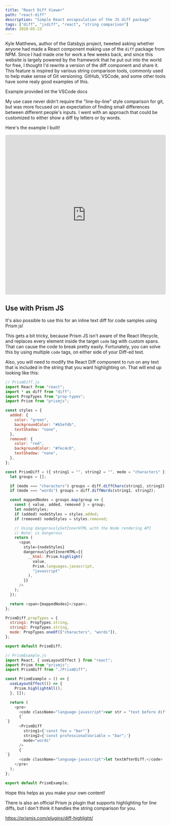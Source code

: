 ```yaml
---
title: "React Diff Viewer"
path: "react-diff"
description: "Simple React encapsulation of the JS diff package"
tags: ["diff", "jsdiff", "react", "string comparison"]
date: 2020-05-23
---
```



Kyle Matthews, author of the Gatsbyjs project, tweeted asking whether anyone had made a React component making use of the `diff` package from NPM. Since I had made one for work a few weeks back, and since this website is largely powered by the framework that he put out into the world for free, I thought I'd rewrite a version of the diff component and share it.
This feature is inspired by various string comparison tools, commonly used to help make sense of Git versioning. GitHub, VSCode, and some other tools have some realy good examples of this.

<BlogImage src={vcImg} alt="example diff of a VSCode editor">
  Example provided int the VSCode docs
</BlogImage>

My use case never didn't require the "line-by-line" style comparison for git, but was more focused on an expectation of finding small differences between different people's inputs. I went with an approach that could be customized to either show a diff by letters or by words.

Here's the example I built!

<iframe
  src="https://codesandbox.io/embed/react-jsdiff-l4ydo?fontsize=14&hidenavigation=1&theme=dark"
  style="width:100%; height:500px; border:0; border-radius: 4px; overflow:hidden;"
  title="React JSDiff"
  allow="accelerometer; ambient-light-sensor; camera; encrypted-media; geolocation; gyroscope; hid; microphone; midi; payment; usb; vr; xr-spatial-tracking"
  sandbox="allow-forms allow-modals allow-popups allow-presentation allow-same-origin allow-scripts"
></iframe>
<h2 id="prismjs">Use with Prism JS</h2>

It's also possible to use this for an inline text diff for code samples using Prism js!

<PrismExample />

This gets a bit tricky, because Prism JS isn't aware of the React lifecycle, and replaces every element inside the target `code` tag with custom spans. That can cause the code to break pretty easily. Fortunately, you can solve this by using multiple `code` tags, on either side of your Diff-ed text.

Also, you will need to modify the React Diff component to run on any text that is included in the string that you want highlighting on. That will end up looking like this:

```js
// PrismDiff.js
import React from "react";
import * as diff from "diff";
import PropTypes from "prop-types";
import Prism from "prismjs";

const styles = {
  added: {
    color: "green",
    backgroundColor: "#b5efdb",
    textShadow: "none",
  },
  removed: {
    color: "red",
    backgroundColor: "#fec4c0",
    textShadow: "none",
  },
};

const PrismDiff = ({ string1 = "", string2 = "", mode = "characters" }) => {
  let groups = [];

  if (mode === "characters") groups = diff.diffChars(string1, string2);
  if (mode === "words") groups = diff.diffWords(string1, string2);

  const mappedNodes = groups.map(group => {
    const { value, added, removed } = group;
    let nodeStyles;
    if (added) nodeStyles = styles.added;
    if (removed) nodeStyles = styles.removed;

    // Using dangerouslySetInnerHTML with the Node rendering API
    // Note: is dangerous
    return (
      <span
        style={nodeStyles}
        dangerouslySetInnerHTML={{
          __html: Prism.highlight(
            value,
            Prism.languages.javascript,
            "javascript"
          ),
        }}
      />
    );
  });

  return <span>{mappedNodes}</span>;
};

PrismDiff.propTypes = {
  string1: PropTypes.string,
  string2: PropTypes.string,
  mode: PropTypes.oneOf(["characters", "words"]),
};

export default PrismDiff;
```

```js
// PrismExample.js
import React, { useLayoutEffect } from "react";
import Prism from "prismjs";
import PrismDiff from "./PrismDiff";

const PrismExample = () => {
  useLayoutEffect(() => {
    Prism.highlightAll();
  }, []);

  return (
    <pre>
      <code className="language-javascript">var str = "text before diff";</code>
      {`
`}
      <PrismDiff
        string1={'const foo = "bar"'}
        string2={'const professionalVariable = "bar";'}
        mode="words"
      />
      {`
`}
      <code className="language-javascript">let textAfterDiff;</code>
    </pre>
  );
};

export default PrismExample;
```

Hope this helps as you make your own content!

There is also an official Prism js plugin that supports highlighting for line diffs, but I don't think it handles the string comparison for you.

https://prismjs.com/plugins/diff-highlight/
